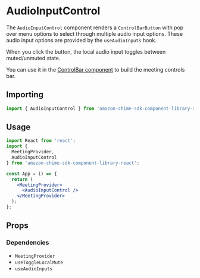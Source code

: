 
<Meta title="SDK Components/MeetingControls/AudioInputControl" />

# AudioInputControl

The `AudioInputControl` component renders a `ControlBarButton` with pop over menu options to select through multiple audio input options.
These audio input options are provided by the `useAudioInputs` hook.

When you click the button, the local audio input toggles between muted/unmuted state.

You can use it in the [ControlBar component](/docs/ui-components-controlbar--control-bar) to build the meeting controls bar.

## Importing

```javascript
import { AudioInputControl } from 'amazon-chime-sdk-component-library-react';
```

## Usage

```jsx
import React from 'react';
import {
  MeetingProvider,
  AudioInputControl
} from 'amazon-chime-sdk-component-library-react';

const App = () => {
  return (
    <MeetingProvider>
      <AudioInputControl />
    </MeetingProvider>
  );
};
```

## Props

<ArgTypes of={AudioInputControl} />

### Dependencies

- `MeetingProvider`
- `useToggleLocalMute`
- `useAudioInputs`

